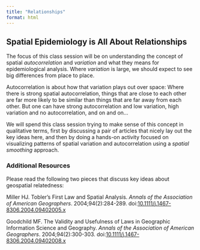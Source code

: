 ```yaml
---
title: "Relationships"
format: html
---
```


## Spatial Epidemiology is All About Relationships

The focus of this class session will be on understanding the concept of spatial *autocorrelation* and *variation* and what they means for epidemiological analysis. Where *variation* is large, we should expect to see big differences from place to place. 

Autocorrelation is about how that variation plays out over space: Where there is strong spatial autocorrelation, things that are close to each other are far more likely to be similar than things that are far away from each other. But one can have strong autocorrelation and low variation, high variation and no autocorrelation, and on and on...

We will spend this class session trying to make sense of this concept in qualitative terms, first by discussing a pair of articles that nicely lay out the key ideas here, and then by doing a hands-on activity focused on visualizing patterns of spatial variation and autocorrelation using a *spatial smoothing* approach.

### Additional Resources 

Please read the following two pieces that discuss key ideas about geospatial relatedness:

Miller HJ. Tobler’s First Law and Spatial Analysis. _Annals of the Association of American Geographers_. 2004;94(2):284-289. doi:[10.1111/j.1467-8306.2004.09402005.x](https://doi.org/10.1111/j.1467-8306.2004.09402005.x)

Goodchild MF. The Validity and Usefulness of Laws in Geographic Information Science and Geography. _Annals of the Association of American Geographers_. 2004;94(2):300-303. doi:[10.1111/j.1467-8306.2004.09402008.x](https://doi.org/10.1111/j.1467-8306.2004.09402008.x)